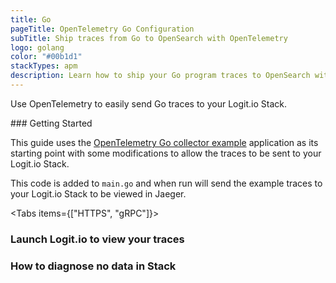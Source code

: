 ```yaml
---
title: Go
pageTitle: OpenTelemetry Go Configuration
subTitle: Ship traces from Go to OpenSearch with OpenTelemetry
logo: golang
color: "#00b1d1"
stackTypes: apm
description: Learn how to ship your Go program traces to OpenSearch with our example configurations.
---
```


Use OpenTelemetry to easily send Go traces to your Logit.io Stack.

<Steps>
  ### Getting Started

  This guide uses the 
  [OpenTelemetry Go collector example](https://github.com/open-telemetry/opentelemetry-go/blob/main/example/otel-collector/main.go) 
  application as its starting point with some modifications to allow the traces to be sent to your Logit.io Stack.

  This code is added to `main.go` and when run will send the example traces to your Logit.io Stack to be viewed in Jaeger.
        
  <Tabs items={["HTTPS", "gRPC"]}>
  
  <Tab>
    <GoOtlpExporterSettings protocol="http" port="@opentelemetry.httpsPort" />
  </Tab>

  <Tab>
    <GoOtlpExporterSettings protocol="grpc" port="@opentelemetry.grpcPort" />
  </Tab>

  </Tabs>

  ### Launch Logit.io to view your traces

  <LaunchStack utmMedium="apm" utmCampaign="golang" source="apm_golang_grpc" />

  ### How to diagnose no data in Stack

  <DiagnoseNoData />
</Steps>